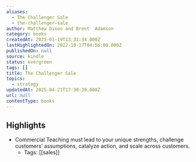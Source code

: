 ```yaml
---
aliases:
  - The Challenger Sale
  - the-challenger-sale
author: Matthew Dixon and Brent  Adamson
category: books
createdAt: 2025-01-19T13:32:34.000Z
lastHighlightedOn: 2022-10-17T04:56:00.000Z
publishedOn: null
source: kindle
status: evergreen
tags: []
title: The Challenger Sale
topics:
  - strategy
updatedAt: 2025-04-21T17:30:39.000Z
url: null
contentType: books
---
```

## Highlights

- Commercial Teaching must lead to your unique strengths, challenge customers’ assumptions, catalyze action, and scale across customers.
  - Tags: [[sales]]
